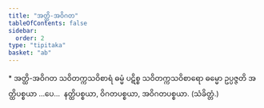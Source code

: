 ```yaml
---
title: "အတ္ထိ-အဝိဂတ"
tableOfContents: false
sidebar:
  order: 2
type: "tipitaka"
basket: "ab"
---
```



<DynamicBreadcrumb />

<Paragraph type="center">
* အတ္ထိ-အဝိဂတ
</Paragraph>

<Division number="21">

<Paragraph number="98">
သဝိတက္ကသဝိစာရံ ဓမ္မံ ပဋိစ္စ သဝိတက္ကသဝိစာရော ဓမ္မော ဥပ္ပဇ္ဇတိ အတ္ထိပစ္စယာ …ပေ…  နတ္ထိပစ္စယာ, ဝိဂတပစ္စယာ, အဝိဂတပစ္စယာ. (သံခိတ္တံ.)
</Paragraph>
</Division>